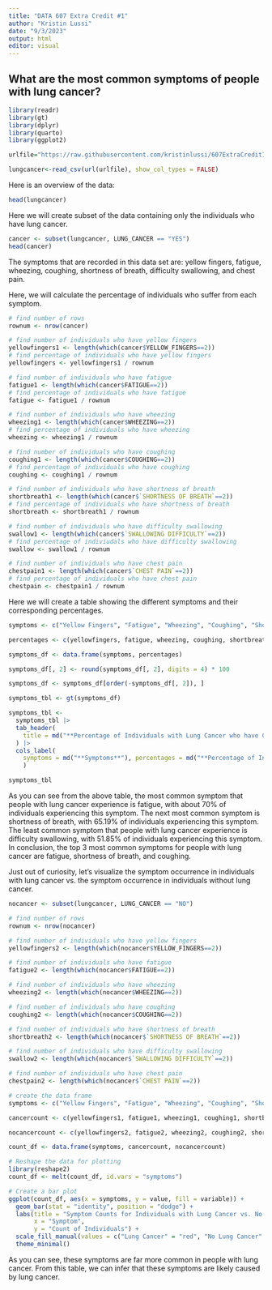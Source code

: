 ```yaml
---
title: "DATA 607 Extra Credit #1"
author: "Kristin Lussi"
date: "9/3/2023"
output: html
editor: visual
---
```


## What are the most common symptoms of people with lung cancer?

```r
library(readr)
library(gt)
library(dplyr) 
library(quarto)
library(ggplot2)

urlfile="https://raw.githubusercontent.com/kristinlussi/607ExtraCredit1/main/survey%20lung%20cancer.csv"

lungcancer<-read_csv(url(urlfile), show_col_types = FALSE)
```

Here is an overview of the data:

```r
head(lungcancer)
```

Here we will create subset of the data containing only the individuals who have lung cancer.

```r
cancer <- subset(lungcancer, LUNG_CANCER == "YES")
head(cancer)
```

The symptoms that are recorded in this data set are: yellow fingers, fatigue, wheezing, coughing, shortness of breath, difficulty swallowing, and chest pain.

Here, we will calculate the percentage of individuals who suffer from each symptom.

```r
# find number of rows
rownum <- nrow(cancer)

# find number of individuals who have yellow fingers
yellowfingers1 <- length(which(cancer$YELLOW_FINGERS==2))
# find percentage of individuals who have yellow fingers
yellowfingers <- yellowfingers1 / rownum

# find number of individuals who have fatigue
fatigue1 <- length(which(cancer$FATIGUE==2))
# find percentage of individuals who have fatigue
fatigue <- fatigue1 / rownum

# find number of individuals who have wheezing
wheezing1 <- length(which(cancer$WHEEZING==2))
# find percentage of individuals who have wheezing
wheezing <- wheezing1 / rownum

# find number of individuals who have coughing
coughing1 <- length(which(cancer$COUGHING==2))
# find percentage of individuals who have coughing
coughing <- coughing1 / rownum

# find number of individuals who have shortness of breath
shortbreath1 <- length(which(cancer$`SHORTNESS OF BREATH`==2))
# find percentage of individuals who have shortness of breath
shortbreath <- shortbreath1 / rownum

# find number of individuals who have difficulty swallowing
swallow1 <- length(which(cancer$`SWALLOWING DIFFICULTY`==2))
# find percentage of indiviudals who have difficulty swallowing
swallow <- swallow1 / rownum

# find number of individuals who have chest pain
chestpain1 <- length(which(cancer$`CHEST PAIN`==2))
# find percentage of individuals who have chest pain
chestpain <- chestpain1 / rownum 
```

Here we will create a table showing the different symptoms and their corresponding percentages.

```r
symptoms <- c("Yellow Fingers", "Fatigue", "Wheezing", "Coughing", "Shortness of Breath", "Difficulty Swallowing", "Chest Pain")

percentages <- c(yellowfingers, fatigue, wheezing, coughing, shortbreath, swallow, chestpain)

symptoms_df <- data.frame(symptoms, percentages)

symptoms_df[, 2] <- round(symptoms_df[, 2], digits = 4) * 100

symptoms_df <- symptoms_df[order(-symptoms_df[, 2]), ]

symptoms_tbl <- gt(symptoms_df)

symptoms_tbl <- 
  symptoms_tbl |>
  tab_header(
    title = md("**Percentage of Individuals with Lung Cancer who have Certain Symptoms**")
  ) |>
  cols_label(
    symptoms = md("**Symptoms**"), percentages = md("**Percentage of Individuals (%)**")
    )

symptoms_tbl
```

As you can see from the above table, the most common symptom that people with lung cancer experience is fatigue, with about 70% of individuals experiencing this symptom. The next most common symptom is shortness of breath, with 65.19% of individuals experiencing this symptom. The least common symptom that people with lung cancer experience is difficulty swallowing, with 51.85% of individuals experiencing this symptom. In conclusion, the top 3 most common symptoms for people with lung cancer are fatigue, shortness of breath, and coughing.

Just out of curiosity, let's visualize the symptom occurrence in individuals with lung cancer vs. the symptom occurrence in individuals without lung cancer.

```r
nocancer <- subset(lungcancer, LUNG_CANCER == "NO")

# find number of rows
rownum <- nrow(nocancer)

# find number of individuals who have yellow fingers
yellowfingers2 <- length(which(nocancer$YELLOW_FINGERS==2))

# find number of individuals who have fatigue
fatigue2 <- length(which(nocancer$FATIGUE==2))

# find number of individuals who have wheezing
wheezing2 <- length(which(nocancer$WHEEZING==2))

# find number of individuals who have coughing
coughing2 <- length(which(nocancer$COUGHING==2))

# find number of individuals who have shortness of breath
shortbreath2 <- length(which(nocancer$`SHORTNESS OF BREATH`==2))

# find number of individuals who have difficulty swallowing
swallow2 <- length(which(nocancer$`SWALLOWING DIFFICULTY`==2))

# find number of individuals who have chest pain
chestpain2 <- length(which(nocancer$`CHEST PAIN`==2))

# create the data frame
symptoms <- c("Yellow Fingers", "Fatigue", "Wheezing", "Coughing", "Shortness of Breath", "Difficulty Swallowing", "Chest Pain")

cancercount <- c(yellowfingers1, fatigue1, wheezing1, coughing1, shortbreath1, swallow1, chestpain1)

nocancercount <- c(yellowfingers2, fatigue2, wheezing2, coughing2, shortbreath2, swallow2, chestpain2)

count_df <- data.frame(symptoms, cancercount, nocancercount)

# Reshape the data for plotting
library(reshape2)
count_df <- melt(count_df, id.vars = "symptoms")

# Create a bar plot
ggplot(count_df, aes(x = symptoms, y = value, fill = variable)) +
  geom_bar(stat = "identity", position = "dodge") +
  labs(title = "Symptom Counts for Individuals with Lung Cancer vs. No Lung Cancer",
       x = "Symptom",
       y = "Count of Individuals") +
  scale_fill_manual(values = c("Lung Cancer" = "red", "No Lung Cancer" = "blue")) +
  theme_minimal()

```

As you can see, these symptoms are far more common in people with lung cancer. From this table, we can infer that these symptoms are likely caused by lung cancer.
